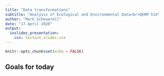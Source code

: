 ```yaml
---
title: "Data transformations"
subtitle: "Analysis of Ecological and Environmental Data<br>QERM 514"
author: "Mark Scheuerell"
date: "17 April 2020"
output:
  ioslides_presentation:
    css: lecture_slides.css
---
```


```r
knitr::opts_chunk$set(echo = FALSE)
```

## Goals for today

